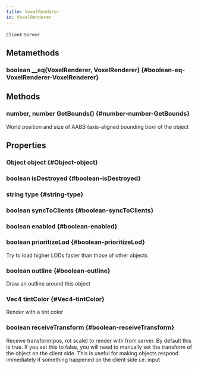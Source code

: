 ```yaml
---
title: VoxelRenderer
id: VoxelRenderer
---
```

`Client`
`Server`

## Metamethods

### boolean __eq(VoxelRenderer, VoxelRenderer) {#boolean-eq-VoxelRenderer-VoxelRenderer}

## Methods

### number, number GetBounds() {#number-number-GetBounds}
World position and size of AABB (axis-aligned bounding box) of the object

## Properties

### Object object {#Object-object}

### boolean isDestroyed {#boolean-isDestroyed}

### string type {#string-type}

### boolean syncToClients {#boolean-syncToClients}

### boolean enabled {#boolean-enabled}

### boolean prioritizeLod {#boolean-prioritizeLod}
Try to load higher LODs faster than those of other objects

### boolean outline {#boolean-outline}
Draw an outline around this object

### Vec4 tintColor {#Vec4-tintColor}
Render with a tint color

### boolean receiveTransform {#boolean-receiveTransform}
Receive transform(pos, rot scale) to render with from server. By default this is true. 
If you set this to false, you will need to manually set the transform of the object on the client side.
This is useful for making objects respond immediately if something happened on the client side i.e. input
